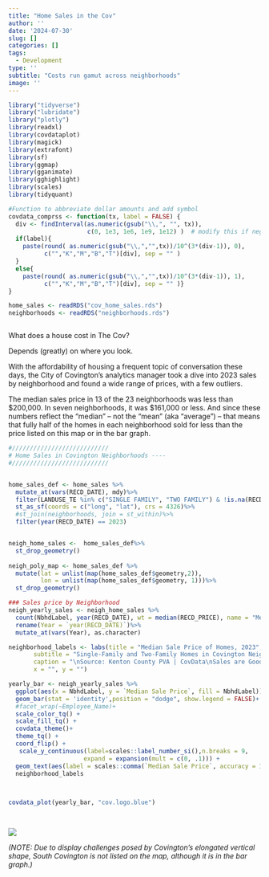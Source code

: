 ```yaml
---
title: "Home Sales in the Cov"
author: ''
date: '2024-07-30'
slug: []
categories: []
tags:
  - Development
type: ''
subtitle: "Costs run gamut across neighborhoods"
image: ''
---
```


```r

library("tidyverse")
library("lubridate")
library("plotly")
library(readxl)
library(covdataplot)
library(magick)
library(extrafont)
library(sf)
library(ggmap)
library(gganimate)
library(gghighlight)
library(scales)
library(tidyquant)

#Function to abbreviate dollar amounts and add symbol
covdata_comprss <- function(tx, label = FALSE) { 
  div <- findInterval(as.numeric(gsub("\\,", "", tx)), 
                      c(0, 1e3, 1e6, 1e9, 1e12) )  # modify this if negative numbers are possible
  if(label){
    paste(round( as.numeric(gsub("\\,","",tx))/10^(3*(div-1)), 0), 
          c("","K","M","B","T")[div], sep = "" )
  }
  else{
    paste(round( as.numeric(gsub("\\,","",tx))/10^(3*(div-1)), 1), 
          c("","K","M","B","T")[div], sep = "" )}
}

home_sales <- readRDS("cov_home_sales.rds")
neighborhoods <- readRDS("neighborhoods.rds")



```


What does a house cost in The Cov? 
 
Depends (greatly) on where you look.
 
With the affordability of housing a frequent topic of conversation these days, the City of Covington’s analytics manager took a dive into 2023 sales by neighborhood and found a wide range of prices, with a few outliers.
 
The median sales price in 13 of the 23 neighborhoods was less than $200,000.  In seven neighborhoods, it was $161,000 or less. And since these numbers reflect the “median” – not the “mean” (aka “average”) – that means that fully half of the homes in each neighborhood sold for less than the price listed on this map or in the bar graph. 
 
 


```r


#///////////////////////////
# Home Sales in Covington Neighborhoods ----
#///////////////////////////


home_sales_def <- home_sales %>%
  mutate_at(vars(RECD_DATE), mdy)%>%
  filter(LANDUSE_TE %in% c("SINGLE FAMILY", "TWO FAMILY") & !is.na(RECD_DATE))%>%
  st_as_sf(coords = c("long", "lat"), crs = 4326)%>%
  #st_join(neighborhoods, join = st_within)%>%
  filter(year(RECD_DATE) == 2023)


neigh_home_sales <-  home_sales_def%>%
  st_drop_geometry()
 
neigh_poly_map <- home_sales_def %>%
  mutate(lat = unlist(map(home_sales_def$geometry,2)),
         lon = unlist(map(home_sales_def$geometry, 1)))%>%
  st_drop_geometry()

### Sales price by Neighborhood
neigh_yearly_sales <- neigh_home_sales %>%
  count(NbhdLabel, year(RECD_DATE), wt = median(RECD_PRICE), name = "Median Sale Price")%>%
  rename(Year = `year(RECD_DATE)`)%>%
  mutate_at(vars(Year), as.character)

neighborhood_labels <- labs(title = "Median Sale Price of Homes, 2023",
       subtitle = "Single-Family and Two-Family Homes in Covington Neighborhoods\n",
       caption = "\nSource: Kenton County PVA | CovData\nSales are Good Sale/Arms Length Transactions",
       x = "", y = "") 

yearly_bar <- neigh_yearly_sales %>%
  ggplot(aes(x = NbhdLabel, y = `Median Sale Price`, fill = NbhdLabel))+
  geom_bar(stat = 'identity',position = "dodge", show.legend = FALSE)+
  #facet_wrap(~Employee_Name)+
  scale_color_tq() +
  scale_fill_tq() +
  covdata_theme()+
  theme_tq() +
  coord_flip() +
   scale_y_continuous(label=scales::label_number_si(),n.breaks = 9,
                     expand = expansion(mult = c(0, .1))) +
  geom_text(aes(label = scales::comma(`Median Sale Price`, accuracy = 1.0)), hjust= -0.1,  size = 3.0)+
  neighborhood_labels
  


covdata_plot(yearly_bar, "cov.logo.blue")
 



```

![](median_home_sales_23_neighborhood_google_map_2.png)



*(NOTE: Due to display challenges posed by Covington’s elongated vertical shape, South Covington is not listed on the map, although it is in the bar graph.)*  

